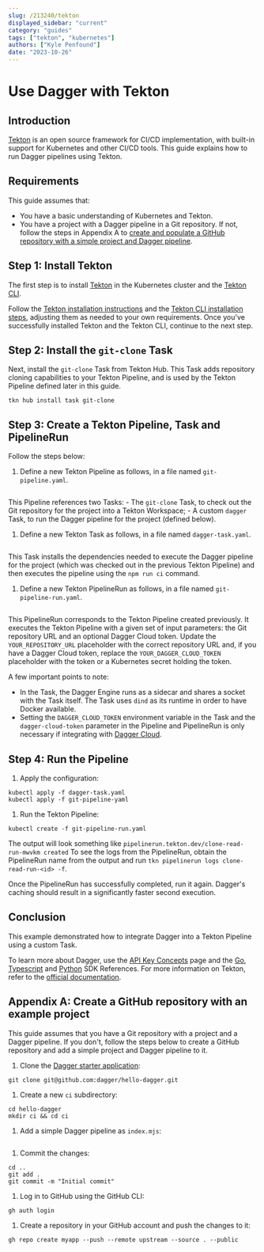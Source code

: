 ```yaml
---
slug: /213240/tekton
displayed_sidebar: "current"
category: "guides"
tags: ["tekton", "kubernetes"]
authors: ["Kyle Penfound"]
date: "2023-10-26"
---
```



# Use Dagger with Tekton

## Introduction

[Tekton](https://tekton.dev/) is an open source framework for CI/CD implementation, with built-in support for Kubernetes and other CI/CD tools. This guide explains how to run Dagger pipelines using Tekton.

## Requirements

This guide assumes that:

- You have a basic understanding of Kubernetes and Tekton.
- You have a project with a Dagger pipeline in a Git repository. If not, follow the steps in Appendix A to [create and populate a GitHub repository with a simple project and Dagger pipeline](#appendix-a-create-a-github-repository-with-an-example-project).

## Step 1: Install Tekton

The first step is to install [Tekton](https://tekton.dev/) in the Kubernetes cluster and the [Tekton CLI](https://tekton.dev/docs/cli/).

Follow the [Tekton installation instructions](https://tekton.dev/docs/getting-started/) and the [Tekton CLI installation steps](https://tekton.dev/docs/cli/), adjusting them as needed to your own requirements. Once you've successfully installed Tekton and the Tekton CLI, continue to the next step.

## Step 2: Install the `git-clone` Task

Next, install the `git-clone` Task from Tekton Hub. This Task adds repository cloning capabilities to your Tekton Pipeline, and is used by the Tekton Pipeline defined later in this guide.

```shell
tkn hub install task git-clone
```

## Step 3: Create a Tekton Pipeline, Task and PipelineRun

Follow the steps below:

1. Define a new Tekton Pipeline as follows, in a file named `git-pipeline.yaml`.

  ```yaml file=./snippets/tekton/git-pipeline.yaml
  ```

  This Pipeline references two Tasks:
    - The `git-clone` Task, to check out the Git repository for the project into a Tekton Workspace;
    - A custom `dagger` Task, to run the Dagger pipeline for the project (defined below).

1. Define a new Tekton Task as follows, in a file named `dagger-task.yaml`.

  ```yaml file=./snippets/tekton/dagger-task.yaml
  ```

  This Task installs the dependencies needed to execute the Dagger pipeline for the project (which was checked out in the previous Tekton Pipeline) and then executes the pipeline using the `npm run ci` command.

1. Define a new Tekton PipelineRun as follows, in a file named `git-pipeline-run.yaml`.

  ```yaml file=./snippets/tekton/git-pipeline-run.yaml
  ```

  This PipelineRun corresponds to the Tekton Pipeline created previously. It executes the Tekton Pipeline with a given set of input parameters: the Git repository URL and an optional Dagger Cloud token. Update the `YOUR_REPOSITORY_URL` placeholder with the correct repository URL and, if you have a Dagger Cloud token, replace the `YOUR_DAGGER_CLOUD_TOKEN` placeholder with the token or a Kubernetes secret holding the token.

A few important points to note:

- In the Task, the Dagger Engine runs as a sidecar and shares a socket with the Task itself. The Task uses `dind` as its runtime in order to have Docker available.
- Setting the `DAGGER_CLOUD_TOKEN` environment variable in the Task and the `dagger-cloud-token` parameter in the Pipeline and PipelineRun is only necessary if integrating with [Dagger Cloud](https://dagger.cloud/).

## Step 4: Run the Pipeline

1. Apply the configuration:

  ```shell
  kubectl apply -f dagger-task.yaml
  kubectl apply -f git-pipeline-yaml
  ```

1. Run the Tekton Pipeline:

  ```shell
  kubectl create -f git-pipeline-run.yaml
  ```

  The output will look something like `pipelinerun.tekton.dev/clone-read-run-mwvkm created`
  To see the logs from the PipelineRun, obtain the PipelineRun name from the output and run `tkn pipelinerun logs clone-read-run-<id> -f`.

Once the PipelineRun has successfully completed, run it again. Dagger's caching should result in a significantly faster second execution.

## Conclusion

This example demonstrated how to integrate Dagger into a Tekton Pipeline using a custom Task.

To learn more about Dagger, use the [API Key Concepts](../api/975146-concepts.mdx) page and the [Go](https://pkg.go.dev/dagger.io/dagger), [Typescript](../sdk/typescript/reference/modules.md) and [Python](https://dagger-io.readthedocs.org/) SDK References. For more information on Tekton, refer to the [official documentation](https://tekton.dev/docs/).

## Appendix A: Create a GitHub repository with an example project

This guide assumes that you have a Git repository with a project and a Dagger pipeline. If you don't, follow the steps below to create a GitHub repository and add a simple project and Dagger pipeline to it.

1. Clone the [Dagger starter application](https://github.com/dagger/hello-dagger):

  ```shell
  git clone git@github.com:dagger/hello-dagger.git
  ```

1. Create a new `ci` subdirectory:

  ```shell
  cd hello-dagger
  mkdir ci && cd ci
  ```

1. Add a simple Dagger pipeline as `index.mjs`:

  ```javascript title="index.mjs" file=./snippets/tekton/index.mjs
  ```

1. Commit the changes:

  ```shell
  cd ..
  git add .
  git commit -m "Initial commit"
  ```

1. Log in to GitHub using the GitHub CLI:

  ```shell
  gh auth login
  ```

1. Create a repository in your GitHub account and push the changes to it:

  ```shell
  gh repo create myapp --push --remote upstream --source . --public
  ```
